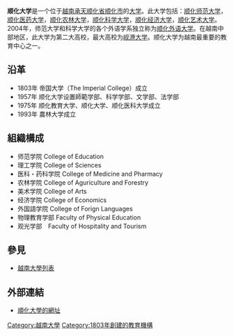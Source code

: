 {{Infobox university
|name         = '''顺化大学<br>Huế University''' 
|native_name =  Đại học Huế
|established  = 1957年
|type         = [[公立大学|公立大学]]
|president    = 阮文全
|city           = [[承天顺化省|承天顺化省]][[顺化市|顺化市]]
|country        = [[越南|越南]]
|image          = Huế University.jpg
|website = {{URL|http://www.hueuni.edu.vn/}}
}}

'''顺化大学'''是一个位于[[越南|越南]][[承天顺化省|承天顺化省]][[顺化市|顺化市]]的[[大学|大学]]。此大学包括：[[顺化师范大学|顺化师范大学]]，[[顺化医药大学|顺化医药大学]]，[[顺化农林大学|顺化农林大学]]，[[顺化科学大学|顺化科学大学]]，[[顺化经济大学|顺化经济大学]]，[[顺化艺术大学|顺化艺术大学]]。2004年，师范大学和科学大学的各个外语学系独立称为[[顺化外语大学|顺化外语大学]]。在越南中部地区，此大学为第二大高校，最大高校为[[岘港大学|岘港大学]]。顺化大学为越南最重要的教育中心之一。

== 沿革 ==
* 1803年 帝国大学（The Imperial College）成立 
* 1957年 顺化大学设置師範学部、科学学部、文学部、法学部 
* 1975年 顺化教育大学、顺化大学、顺化医科大学成立 
* 1993年 農林大学成立

== 組織構成 ==
* 师范学院 College of Education 
* 理工学院 College of Sciences 
* 医科・药科学院 College of Medicine and Pharmacy 
* 农林学院 College of Aguriculture and Forestry 
* 美术学院 College of Arts 
* 经济学院 College of Economics 
* 外国語学院 College of Forign Languages 
* 物理教育学部 Faculty of Physical Education 
* 观光学部　Faculty of Hospitality and Tourism

==參見==
*[[越南大學列表|越南大學列表]]

== 外部連結 ==
* [https://web.archive.org/web/20010721200923/http://www.hueuni.edu.vn/ 順化大學的網址]

[[Category:越南大學|Category:越南大學]]
[[Category:1803年創建的教育機構|Category:1803年創建的教育機構]]